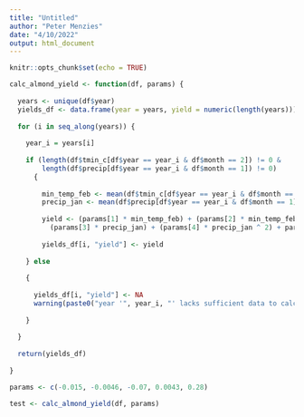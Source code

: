 ```yaml
---
title: "Untitled"
author: "Peter Menzies"
date: "4/10/2022"
output: html_document
---
```


```r
knitr::opts_chunk$set(echo = TRUE)
```

```r
calc_almond_yield <- function(df, params) {
  
  years <- unique(df$year)
  yields_df <- data.frame(year = years, yield = numeric(length(years)))
  
  for (i in seq_along(years)) {
    
    year_i = years[i]
    
    if (length(df$tmin_c[df$year == year_i & df$month == 2]) != 0 &
        length(df$precip[df$year == year_i & df$month == 1]) != 0) 
      {
    
        min_temp_feb <- mean(df$tmin_c[df$year == year_i & df$month == 2])
        precip_jan <- mean(df$precip[df$year == year_i & df$month == 1])
        
        yield <- (params[1] * min_temp_feb) + (params[2] * min_temp_feb ^ 2) +
          (params[3] * precip_jan) + (params[4] * precip_jan ^ 2) + params[5]
        
        yields_df[i, "yield"] <- yield
      
    } else 
      
    {
    
      yields_df[i, "yield"] <- NA
      warning(paste0("year '", year_i, "' lacks sufficient data to calculate yield anomaly"))
    
    }
    
  } 
  
  return(yields_df)
  
}
```


```r
params <- c(-0.015, -0.0046, -0.07, 0.0043, 0.28)

test <- calc_almond_yield(df, params)
```






